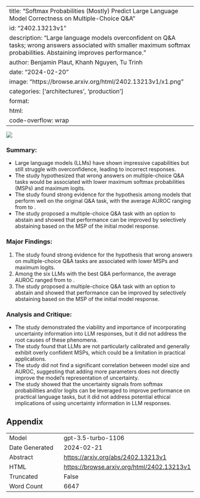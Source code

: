 
---
title: "Softmax Probabilities (Mostly) Predict Large Language Model Correctness on Multiple-Choice Q&A"
id: "2402.13213v1"
description: "Large language models overconfident on Q&A tasks; wrong answers associated with smaller maximum softmax probabilities. Abstaining improves performance."
author: Benjamin Plaut, Khanh Nguyen, Tu Trinh
date: "2024-02-20"
image: "https://browse.arxiv.org/html/2402.13213v1/x1.png"
categories: ['architectures', 'production']
format:
  html:
    code-overflow: wrap
---

![](https://browse.arxiv.org/html/2402.13213v1/x1.png)

### **Summary:**
- Large language models (LLMs) have shown impressive capabilities but still struggle with overconfidence, leading to incorrect responses.
- The study hypothesized that wrong answers on multiple-choice Q&A tasks would be associated with lower maximum softmax probabilities (MSPs) and maximum logits.
- The study found strong evidence for the hypothesis among models that perform well on the original Q&A task, with the average AUROC ranging from  to .
- The study proposed a multiple-choice Q&A task with an option to abstain and showed that performance can be improved by selectively abstaining based on the MSP of the initial model response.

### **Major Findings:**
1. The study found strong evidence for the hypothesis that wrong answers on multiple-choice Q&A tasks are associated with lower MSPs and maximum logits.
2. Among the six LLMs with the best Q&A performance, the average AUROC ranged from  to .
3. The study proposed a multiple-choice Q&A task with an option to abstain and showed that performance can be improved by selectively abstaining based on the MSP of the initial model response.

### **Analysis and Critique:**
- The study demonstrated the viability and importance of incorporating uncertainty information into LLM responses, but it did not address the root causes of these phenomena.
- The study found that LLMs are not particularly calibrated and generally exhibit overly confident MSPs, which could be a limitation in practical applications.
- The study did not find a significant correlation between model size and AUROC, suggesting that adding more parameters does not directly improve the model’s representation of uncertainty.
- The study showed that the uncertainty signals from softmax probabilities and/or logits can be leveraged to improve performance on practical language tasks, but it did not address potential ethical implications of using uncertainty information in LLM responses.

## Appendix

|          |          |
|----------|----------|
| Model     | gpt-3.5-turbo-1106       |
| Date Generated     | 2024-02-21       |
| Abstract | [https://arxiv.org/abs/2402.13213v1](https://arxiv.org/abs/2402.13213v1)        |
| HTML     | [https://browse.arxiv.org/html/2402.13213v1](https://browse.arxiv.org/html/2402.13213v1)       |
| Truncated       | False       |
| Word Count       | 6647       |